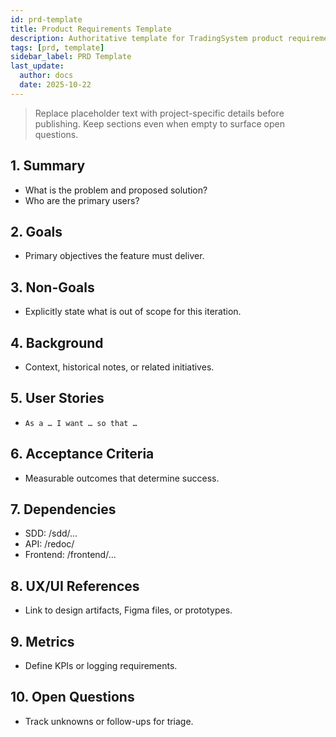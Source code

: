 ```yaml
---
id: prd-template
title: Product Requirements Template
description: Authoritative template for TradingSystem product requirements documents.
tags: [prd, template]
sidebar_label: PRD Template
last_update:
  author: docs
  date: 2025-10-22
---
```


> Replace placeholder text with project-specific details before publishing. Keep sections even when empty to surface open questions.

## 1. Summary

- What is the problem and proposed solution?
- Who are the primary users?

## 2. Goals

- Primary objectives the feature must deliver.

## 3. Non-Goals

- Explicitly state what is out of scope for this iteration.

## 4. Background

- Context, historical notes, or related initiatives.

## 5. User Stories

- `As a … I want … so that …`

## 6. Acceptance Criteria

- Measurable outcomes that determine success.

## 7. Dependencies

- SDD: /sdd/...
- API: /redoc/<id>
- Frontend: /frontend/...

## 8. UX/UI References

- Link to design artifacts, Figma files, or prototypes.

## 9. Metrics

- Define KPIs or logging requirements.

## 10. Open Questions

- Track unknowns or follow-ups for triage.
